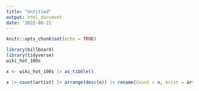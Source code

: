 ```yaml
---
title: "Untitled"
output: html_document
date: '2022-06-21'
---
```


```r
knitr::opts_chunk$set(echo = TRUE)
```
```r
library(billboard)
library(tidyverse)
wiki_hot_100s

```


```r
x <- wiki_hot_100s |> as_tibble() 

x |> count(artist) |> arrange(desc(n)) |> rename(Count = n, Arist = artist)
```

